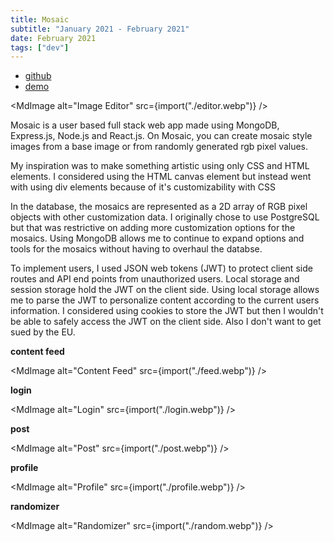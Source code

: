 ```yaml
---
title: Mosaic
subtitle: "January 2021 - February 2021"
date: February 2021
tags: ["dev"]
---
```



- [github](https://github.com/ec965/mosaic)
- [demo](https://mosaiorama.herokuapp.com/)

<MdImage alt="Image Editor" src={import("./editor.webp")} />

Mosaic is a user based full stack web app made using MongoDB, Express.js,
Node.js and React.js. On Mosaic, you can create mosaic style images from a base
image or from randomly generated rgb pixel values.

My inspiration was to make something artistic using only CSS and HTML elements.
I considered using the HTML canvas element but instead went with using div
elements because of it's customizability with CSS

In the database, the mosaics are represented as a 2D array of RGB pixel objects
with other customization data. I originally chose to use PostgreSQL but that was
restrictive on adding more customization options for the mosaics. Using MongoDB
allows me to continue to expand options and tools for the mosaics without having
to overhaul the databse.

To implement users, I used JSON web tokens (JWT) to protect client side routes
and API end points from unauthorized users. Local storage and session storage
hold the JWT on the client side. Using local storage allows me to parse the JWT
to personalize content according to the current users information. I considered
using cookies to store the JWT but then I wouldn't be able to safely access the
JWT on the client side. Also I don't want to get sued by the EU.

**content feed**

<MdImage alt="Content Feed" src={import("./feed.webp")} />

**login**

<MdImage alt="Login" src={import("./login.webp")} />

**post**

<MdImage alt="Post" src={import("./post.webp")} />

**profile**

<MdImage alt="Profile" src={import("./profile.webp")} />

**randomizer**

<MdImage alt="Randomizer" src={import("./random.webp")} />
